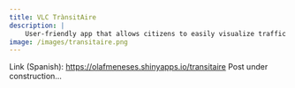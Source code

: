 ```yaml
---
title: VLC TrànsitAire
description: |
    User-friendly app that allows citizens to easily visualize traffic patterns in Valencia and their impact on air quality.
image: /images/transitaire.png
---
```


Link (Spanish): [https://olafmeneses.shinyapps.io/transitaire](https://olafmeneses.shinyapps.io/transitaire)
Post under construction...